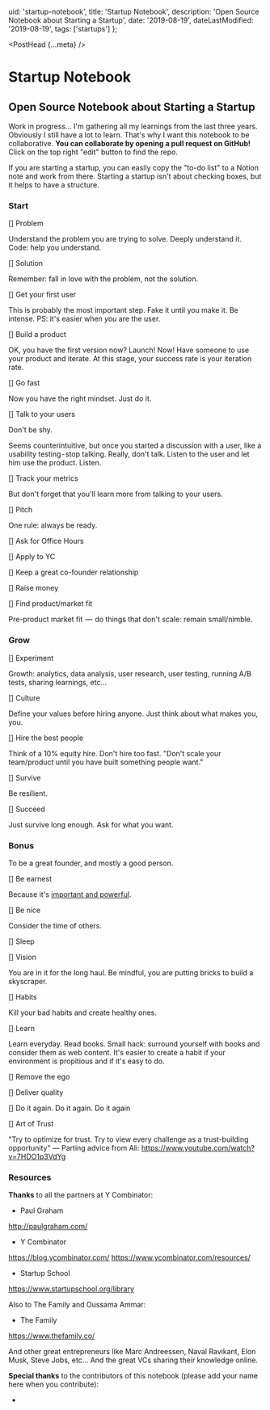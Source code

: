 
  uid: 'startup-notebook',
  title: 'Startup Notebook',
  description: 'Open Source Notebook about Starting a Startup',
  date: '2019-08-19',
  dateLastModified: '2019-08-19',
  tags: ['startups']
};

<PostHead {...meta} />

# Startup Notebook

## Open Source Notebook about Starting a Startup

Work in progress... I'm gathering all my learnings from the last three years. Obviously I still have a lot to learn. That's why I want this notebook to be collaborative. **You can collaborate by opening a pull request on GitHub!** Click on the top right "edit" button to find the repo.

If you are starting a startup, you can easily copy the "to-do list" to a Notion note and work from there. Starting a startup isn't about checking boxes, but it helps to have a structure.

### Start

[] <Link href="startup-notebook/problem">Problem</Link>

Understand the problem you are trying to solve. Deeply understand it. Code: help you understand.

[] <Link href="startup-notebook/solution">Solution</Link>

Remember: fall in love with the problem, not the solution.

[] <Link href="startup-notebook/get-your-first-user">Get your first user</Link>

This is probably the most important step. Fake it until you make it. Be intense.
PS: it's easier when _you_ are the user.

[] <Link href="startup-notebook/build-a-product">Build a product</Link>

OK, you have the first version now? Launch! Now! Have someone to use your product and iterate. At this stage, your success rate is your iteration rate.

[] <Link href="startup-notebook/go-fast">Go fast</Link>

Now you have the right mindset. Just do it.

[] <Link href="startup-notebook/talk-to-your-users">Talk to your users</Link>

Don't be shy.

Seems counterintuitive, but once you started a discussion with a user, like a usability testing - stop talking. Really, don't talk. Listen to the user and let him use the product. Listen.

[] <Link href="startup-notebook/track-your-metrics">Track your metrics</Link>

But don't forget that you'll learn more from talking to your users.

[] Pitch

One rule: always be ready.

[] <Link href="startup-notebook/office-hours">Ask for Office Hours</Link>

[] Apply to YC

[] Keep a great co-founder relationship

[] Raise money

[] Find product/market fit

Pre-product market fit  —  do things that don't scale: remain small/nimble.

### Grow

[] Experiment

Growth: analytics, data analysis, user research, user testing, running A/B tests, sharing learnings, etc...

[] Culture

Define your values before hiring anyone. Just think about what makes you, you.

[] Hire the best people

Think of a 10% equity hire. Don't hire too fast. "Don't scale your team/product until you have built something people want."

[] Survive

Be resilient.

[] Succeed

Just survive long enough. Ask for what you want.

### Bonus

To be a great founder, and mostly a good person.

[] Be earnest

Because it's [important and powerful](/blog/the-importance-of-being-earnest).

[] Be nice

Consider the time of others.

[] Sleep

[] Vision

You are in it for the long haul. Be mindful, you are putting bricks to build a skyscraper.

[] Habits

Kill your bad habits and create healthy ones.

[] Learn

Learn everyday. Read books. Small hack: surround yourself with books and consider them as web content. It's easier to create a habit if your environment is propitious and if it's easy to do.

[] Remove the ego

[] Deliver quality

[] Do it again. Do it again. Do it again

[] Art of Trust

"Try to optimize for trust. Try to view every challenge as a trust-building opportunity" — Parting advice from Ali: https://www.youtube.com/watch?v=7HDO1p3VdYg

### Resources

**Thanks** to all the partners at Y Combinator:

- Paul Graham

http://paulgraham.com/

- Y Combinator

https://blog.ycombinator.com/
https://www.ycombinator.com/resources/

- Startup School

https://www.startupschool.org/library

Also to The Family and Oussama Ammar:

- The Family

https://www.thefamily.co/

And other great entrepreneurs like Marc Andreessen, Naval Ravikant, Elon Musk, Steve Jobs, etc... And the great VCs sharing their knowledge online.

**Special thanks** to the contributors of this notebook (please add your name here when you contribute):

-
